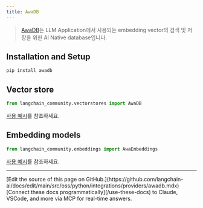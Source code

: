 ```yaml
---
title: AwaDB
---
```


>[AwaDB](https://github.com/awa-ai/awadb)는 LLM Application에서 사용되는 embedding vector의 검색 및 저장을 위한 AI Native database입니다.

## Installation and Setup

```bash
pip install awadb
```

## Vector store

```python
from langchain_community.vectorstores import AwaDB
```

[사용 예시](/oss/python/integrations/vectorstores/awadb)를 참조하세요.

## Embedding models

```python
from langchain_community.embeddings import AwaEmbeddings
```

[사용 예시](/oss/python/integrations/text_embedding/awadb)를 참조하세요.

---

<Callout icon="pen-to-square" iconType="regular">
    [Edit the source of this page on GitHub.](https://github.com/langchain-ai/docs/edit/main/src/oss/python/integrations/providers/awadb.mdx)
</Callout>
<Tip icon="terminal" iconType="regular">
    [Connect these docs programmatically](/use-these-docs) to Claude, VSCode, and more via MCP for    real-time answers.
</Tip>
